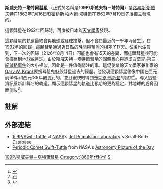 {{Infobox Comet |
| name=109P/斯威夫特－塔特爾
| image=
| discoverer=[[路易斯·斯威夫特|路易斯·斯威夫特]]<br>[[霍勒斯·帕內爾·塔特爾|霍勒斯·帕內爾·塔特爾]]
| discovery_date= 1862年7月16日
| designations=1737 N1; 1737 II; 1862 O1;<br /> 1862 III; 1992 S2; 1992 XXVIII
| epoch= 1995年10月10日（JD 2450000.5）
| semimajor=26.092 [[天文單位|AU]]
| perihelion=0.9595 AU
| aphelion=51.225 AU
| eccentricity=0.9632
| period=133.28 [[儒略年|a]]
| inclination= 113.45°
| last_p=1992年12月11日
| next_p=2126年7月12日
}}

'''斯威夫特－塔特爾[[彗星|彗星]]''' （正式的名稱是'''109P/斯威夫特－塔特爾'''）是[[路易斯·斯威夫特|路易斯·斯威夫特]]在1862年7月16日和[[霍勒斯·帕內爾·塔特爾|霍勒斯·帕內爾·塔特爾]]在1862年7月19日先後獨立發現的。

這顆彗星在1992年回歸時，再度被日本的[[天文學家|天文學家]]{{lj|木内鶴彦}}發現。

這顆彗星的軌道最終會與[[地球|地球]]或[[月球|月球]]撞擊，但不會在最近的一千年內發生<ref>{{cite web|url=http://www.newscientist.com/article.ns?id=dn7449|title=Comet put on list of potential Earth impactors|last=Chandler|first=David L|date=2005-06-01|publisher=[[New_Scientist|New Scientist]]|accessdate=2008-08-25|archive-date=2008-09-25|archive-url=https://web.archive.org/web/20080925152848/http://www.newscientist.com/article.ns?id=dn7449|dead-url=no}}</ref>。在1992年的回歸，這顆彗星通過近日點的時間與預測的相差了17天。然後也注意到，下一次的回歸（2126年8月14日）可能也會有15天的差異，而這顆彗星很可能會撞擊到地球或月球。由於斯威夫特－塔特爾彗星的固體核心與造成[[白堊紀-第三紀滅絕事件|白堊紀-第三紀滅絕事件]]的大小相似，因此是一件值得關注的事。這促使業餘天文學家兼作家的[[Gary_W._Kronk|Gary W. Kronk]]要搜尋這鬼魅般彗星過去的經歷。他發現這顆彗星很像中國在西元前69年和西元188年觀測到的，並且很快的得到[[布萊恩·馬斯登|布萊恩·馬斯登]]的證實<ref>{{cite web|url=http://www.cbat.eps.harvard.edu/iauc/05600/05670.html|title=Periodic Comet Swift-Tuttle (1992t)|last=Kronk|first=Gary|last2=Marsden|first2=Brian G.|date=1992|publisher=[[Central_Bureau_for_Astronomical_Telegrams|Central Bureau for Astronomical Telegrams]]|accessdate=2009-06-19|archive-date=2012-05-01|archive-url=https://web.archive.org/web/20120501023656/http://www.cbat.eps.harvard.edu/iauc/05600/05670.html|dead-url=no}}</ref>。導入這些資訊重新計算它的軌道，顯示這顆彗星的軌道比預期的更為穩定，對地球的威脅因而消失<ref>{{cite web|url=http://www.as.wvu.edu/~jel/skywatch/swfttle.html|title=on Swift-Tuttle's possible collision|last=Stephens|first=Sally|date=1993|publisher=[[Astronomical_Society_of_the_Pacific|Astronomical Society of the Pacific]]|accessdate=2008-08-25|deadurl=yes|archiveurl=https://archive.is/20120525195932/http://www.as.wvu.edu/~jel/skywatch/swfttle.html|archivedate=2012年5月25日|df=}}</ref>。

== 註解 ==
{{Reflist}}

== 外部連結 ==
* [http://ssd.jpl.nasa.gov/sbdb.cgi?sstr=109P 109P/Swift-Tuttle] {{Wayback|url=http://ssd.jpl.nasa.gov/sbdb.cgi?sstr=109P |date=20170227085514 }} at [[NASA|NASA]]'s [[Jet_Propulsion_Laboratory|Jet Propulsion Laboratory]]'s Small-Body Database
* [http://apod.nasa.gov/apod/ap960219.html Periodic Comet Swift-Tuttle] {{Wayback|url=http://apod.nasa.gov/apod/ap960219.html |date=20111021050044 }} from NASA's [[Astronomy_Picture_of_the_Day|Astronomy Picture of the Day]]

{{PeriodicComets Navigator|108P/Ciffreo|110P/哈特雷三號彗星}}

[[Category:彗星|109P/斯威夫特－塔特爾彗星]]
[[Category:1860年代科学|Category:1860年代科学]]
[[Category:流星雨母天體|S]]
